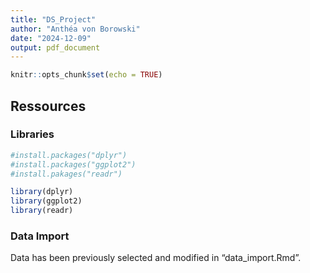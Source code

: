 ```yaml
---
title: "DS_Project"
author: "Anthéa von Borowski"
date: "2024-12-09"
output: pdf_document
---
```


```r
knitr::opts_chunk$set(echo = TRUE)
```

## Ressources

### Libraries

```r
#install.packages("dplyr")
#install.packages("ggplot2")
#install.pakages("readr")

library(dplyr)
library(ggplot2)
library(readr)
```

### Data Import

Data has been previously selected and modified in "data_import.Rmd".
